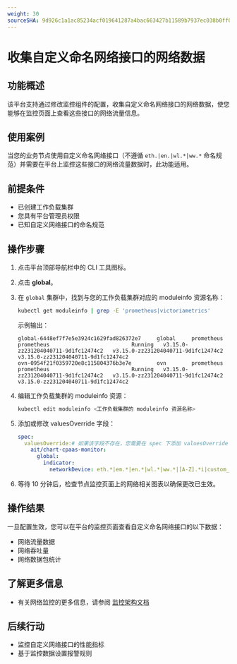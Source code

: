 ```yaml
---
weight: 30
sourceSHA: 9d926c1a1ac85234acf019641287a4bac663427b11589b7937ec038b0ff07bab
---
```


# 收集自定义命名网络接口的网络数据

## 功能概述

该平台支持通过修改监控组件的配置，收集自定义命名网络接口的网络数据，使您能够在监控页面上查看这些接口的网络流量信息。

## 使用案例

当您的业务节点使用自定义命名网络接口（不遵循 `eth.|en.|wl.*|ww.*` 命名规范）并需要在平台上监控这些接口的网络流量数据时，此功能适用。

## 前提条件

- 已创建工作负载集群
- 您具有平台管理员权限
- 已知自定义网络接口的命名规范

## 操作步骤

1. 点击平台顶部导航栏中的 CLI 工具图标。

2. 点击 **global**。

3. 在 `global` 集群中，找到与您的工作负载集群对应的 moduleinfo 资源名称：

   ```bash
   kubectl get moduleinfo | grep -E 'prometheus|victoriametrics'
   ```

   示例输出：

   ```
   global-6448ef7f7e5e3924c1629fad826372e7     global     prometheus          prometheus                          Running   v3.15.0-zz231204040711-9d1fc12474c2   v3.15.0-zz231204040711-9d1fc12474c2   v3.15.0-zz231204040711-9d1fc12474c2
   ovn-0954f21f0359720e8c115804376b3e7e        ovn        prometheus          prometheus                          Running   v3.15.0-zz231204040711-9d1fc12474c2   v3.15.0-zz231204040711-9d1fc12474c2   v3.15.0-zz231204040711-9d1fc12474c2
   ```

4. 编辑工作负载集群的 moduleinfo 资源：

   ```bash
   kubectl edit moduleinfo <工作负载集群的 moduleinfo 资源名称>
   ```

5. 添加或修改 valuesOverride 字段：

   ```yaml
   spec:
     valuesOverride:# 如果该字段不存在，您需要在 spec 下添加 valuesOverride 字段，并包含以下参数
       ait/chart-cpaas-monitor:
         global: 
           indicator:
             networkDevice: eth.*|em.*|en.*|wl.*|ww.*|[A-Z].*i|custom_interface # 将 custom_interface 替换为自定义正则表达式，以确保正确匹配网络接口名称
   ```

6. 等待 10 分钟后，检查节点监控页面上的网络相关图表以确保更改已生效。

## 操作结果

一旦配置生效，您可以在平台的监控页面查看自定义命名网络接口的以下数据：

- 网络流量数据
- 网络吞吐量
- 网络数据包统计

## 了解更多信息

- 有关网络监控的更多信息，请参阅 [监控架构文档](../architecture/index.mdx)

## 后续行动

- 监控自定义网络接口的性能指标
- 基于监控数据设置报警规则
